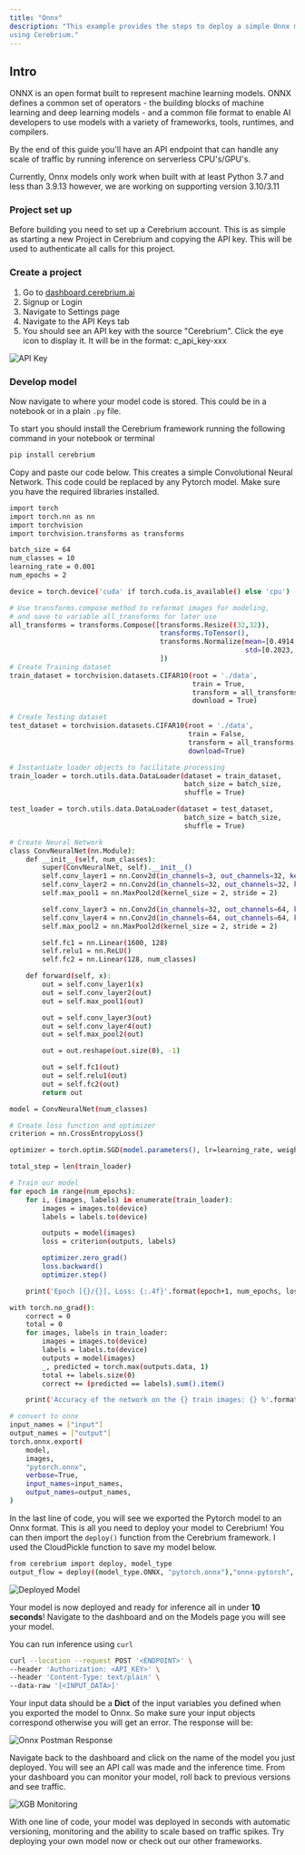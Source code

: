 ```yaml
---
title: "Onnx"
description: "This example provides the steps to deploy a simple Onnx model from scratch
using Cerebrium."
---
```


## Intro

ONNX is an open format built to represent machine learning models. ONNX defines
a common set of operators - the building blocks of machine learning and deep
learning models - and a common file format to enable AI developers to use models
with a variety of frameworks, tools, runtimes, and compilers.

By the end of this guide you'll have an API endpoint that can handle any scale
of traffic by running inference on serverless CPU's/GPU's.

<Warning>
  Currently, Onnx models only work when built with at least Python 3.7 and less
  than 3.9.13 however, we are working on supporting version 3.10/3.11
</Warning>

### Project set up

Before building you need to set up a Cerebrium account. This is as simple as
starting a new Project in Cerebrium and copying the API key. This will be used
to authenticate all calls for this project.

### Create a project

1. Go to [dashboard.cerebrium.ai](https://dashboard.cerebrium.ai)
2. Signup or Login
3. Navigate to Settings page
4. Navigate to the API Keys tab
5. You should see an API key with the source "Cerebrium". Click the eye icon to
   display it. It will be in the format: c_api_key-xxx

![API Key](/images/quickstarts/onnx-1.png)

### Develop model

Now navigate to where your model code is stored. This could be in a notebook or
in a plain `.py` file.

To start you should install the Cerebrium framework running the following
command in your notebook or terminal

```bash
pip install cerebrium
```

Copy and paste our code below. This creates a simple Convolutional Neural
Network. This code could be replaced by any Pytorch model. Make sure you have
the required libraries installed.

```bash
import torch
import torch.nn as nn
import torchvision
import torchvision.transforms as transforms

batch_size = 64
num_classes = 10
learning_rate = 0.001
num_epochs = 2

device = torch.device('cuda' if torch.cuda.is_available() else 'cpu')

# Use transforms.compose method to reformat images for modeling,
# and save to variable all_transforms for later use
all_transforms = transforms.Compose([transforms.Resize((32,32)),
                                     transforms.ToTensor(),
                                     transforms.Normalize(mean=[0.4914, 0.4822, 0.4465],
                                                          std=[0.2023, 0.1994, 0.2010])
                                     ])
# Create Training dataset
train_dataset = torchvision.datasets.CIFAR10(root = './data',
                                             train = True,
                                             transform = all_transforms,
                                             download = True)

# Create Testing dataset
test_dataset = torchvision.datasets.CIFAR10(root = './data',
                                            train = False,
                                            transform = all_transforms,
                                            download=True)

# Instantiate loader objects to facilitate processing
train_loader = torch.utils.data.DataLoader(dataset = train_dataset,
                                           batch_size = batch_size,
                                           shuffle = True)

test_loader = torch.utils.data.DataLoader(dataset = test_dataset,
                                           batch_size = batch_size,
                                           shuffle = True)

# Create Neural Network
class ConvNeuralNet(nn.Module):
    def __init__(self, num_classes):
        super(ConvNeuralNet, self).__init__()
        self.conv_layer1 = nn.Conv2d(in_channels=3, out_channels=32, kernel_size=3)
        self.conv_layer2 = nn.Conv2d(in_channels=32, out_channels=32, kernel_size=3)
        self.max_pool1 = nn.MaxPool2d(kernel_size = 2, stride = 2)

        self.conv_layer3 = nn.Conv2d(in_channels=32, out_channels=64, kernel_size=3)
        self.conv_layer4 = nn.Conv2d(in_channels=64, out_channels=64, kernel_size=3)
        self.max_pool2 = nn.MaxPool2d(kernel_size = 2, stride = 2)

        self.fc1 = nn.Linear(1600, 128)
        self.relu1 = nn.ReLU()
        self.fc2 = nn.Linear(128, num_classes)

    def forward(self, x):
        out = self.conv_layer1(x)
        out = self.conv_layer2(out)
        out = self.max_pool1(out)

        out = self.conv_layer3(out)
        out = self.conv_layer4(out)
        out = self.max_pool2(out)

        out = out.reshape(out.size(0), -1)

        out = self.fc1(out)
        out = self.relu1(out)
        out = self.fc2(out)
        return out

model = ConvNeuralNet(num_classes)

# Create loss function and optimizer
criterion = nn.CrossEntropyLoss()

optimizer = torch.optim.SGD(model.parameters(), lr=learning_rate, weight_decay = 0.005, momentum = 0.9)

total_step = len(train_loader)

# Train our model
for epoch in range(num_epochs):
    for i, (images, labels) in enumerate(train_loader):
        images = images.to(device)
        labels = labels.to(device)

        outputs = model(images)
        loss = criterion(outputs, labels)

        optimizer.zero_grad()
        loss.backward()
        optimizer.step()

    print('Epoch [{}/{}], Loss: {:.4f}'.format(epoch+1, num_epochs, loss.item()))

with torch.no_grad():
    correct = 0
    total = 0
    for images, labels in train_loader:
        images = images.to(device)
        labels = labels.to(device)
        outputs = model(images)
        _, predicted = torch.max(outputs.data, 1)
        total += labels.size(0)
        correct += (predicted == labels).sum().item()

    print('Accuracy of the network on the {} train images: {} %'.format(50000, 100 * correct / total))

# convert to onnx
input_names = ["input"]
output_names = ["output"]
torch.onnx.export(
    model,
    images,
    "pytorch.onnx",
    verbose=True,
    input_names=input_names,
    output_names=output_names,
)
```

In the last line of code, you will see we exported the Pytorch model to an Onnx
format. This is all you need to deploy your model to Cerebrium! You can then import the `deploy()` function from the Cerebrium framework. I used the CloudPickle function to save my model below.

```bash
from cerebrium import deploy, model_type
output_flow = deploy((model_type.ONNX, "pytorch.onnx"),"onnx-pytorch", "<API_KEY>")
```

![Deployed Model](/images/quickstarts/onnx-2.png)

Your model is now deployed and ready for inference all in under **10 seconds**!
Navigate to the dashboard and on the Models page you will see your model.

You can run inference using `curl`

```bash
curl --location --request POST '<ENDPOINT>' \
--header 'Authorization: <API_KEY>' \
--header 'Content-Type: text/plain' \
--data-raw '[<INPUT_DATA>]'
```

Your input data should be a **Dict** of the input variables you defined when you exported the model to Onnx. So make sure your input objects correspond otherwise you will get an error. The response will be:

![Onnx Postman Response](/images/quickstarts/onnx-3.png)

Navigate back to the dashboard and click on the name of the model you just
deployed. You will see an API call was made and the inference time. From your
dashboard you can monitor your model, roll back to previous versions and see
traffic.

![XGB Monitoring](/images/quickstarts/onnx-4.png)

With one line of code, your model was deployed in seconds with automatic
versioning, monitoring and the ability to scale based on traffic spikes. Try
deploying your own model now or check out our other frameworks.
